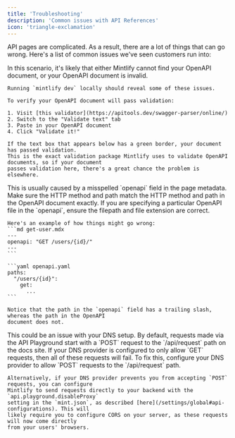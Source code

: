```yaml
---
title: 'Troubleshooting'
description: 'Common issues with API References'
icon: 'triangle-exclamation'
---
```


API pages are complicated. As a result, there are a lot of things that can go wrong.
Here's a list of common issues we've seen customers run into:

<AccordionGroup>
  <Accordion title="All of my OpenAPI pages are completely blank">
    In this scenario, it's likely that either Mintlify cannot find your OpenAPI document,
    or your OpenAPI document is invalid.

    Running `mintlify dev` locally should reveal some of these issues.

    To verify your OpenAPI document will pass validation:

    1. Visit [this validator](https://apitools.dev/swagger-parser/online/)
    2. Switch to the "Validate text" tab
    3. Paste in your OpenAPI document
    4. Click "Validate it!"

    If the text box that appears below has a green border, your document has passed validation.
    This is the exact validation package Mintlify uses to validate OpenAPI documents, so if your document
    passes validation here, there's a great chance the problem is elsewhere.
  </Accordion>

  <Accordion title="One of my OpenAPI pages is completely blank">
    This is usually caused by a misspelled `openapi` field in the page metadata. Make sure
    the HTTP method and path match the HTTP method and path in the OpenAPI document exactly.
    If you are specifying a particular OpenAPI file in the `openapi`, ensure the filepath
    and file extension are correct.

    Here's an example of how things might go wrong:
    ```md get-user.mdx
    ---
    openapi: "GET /users/{id}/"
    ---
    ```

    ```yaml openapi.yaml
    paths:
      "/users/{id}":
        get:
          ...
    ```

    Notice that the path in the `openapi` field has a trailing slash, whereas the path in the OpenAPI
    document does not.
  </Accordion>

  <Accordion title="Requests from the API Playground don't work">
    This could be an issue with your DNS setup. By default, requests made via the API Playground
    start with a `POST` request to the `/api/request` path on the docs site. If your DNS
    provider is configured to only allow `GET` requests, then all of these requests will fail.
    To fix this, configure your DNS provider to allow `POST` requests to the `/api/request` path.

    Alternatively, if your DNS provider prevents you from accepting `POST` requests, you can configure
    Mintlify to send requests directly to your backend with the `api.playground.disableProxy`
    setting in the `mint.json`, as described [here](/settings/global#api-configurations). This will
    likely require you to configure CORS on your server, as these requests will now come directly
    from your users' browsers.
  </Accordion>
</AccordionGroup>
